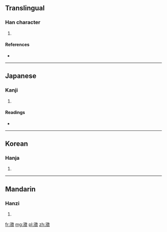 ==Translingual==

===Han character===
{{Han char|rn=85|rad=水|as=15|sn=18|four=|canj=水竹人大 (EHOK)}}

# {{defn|Han|sort=水15}}

====References====
* {{Han ref|kx=0659.200|dkj=18617|dj=1069.100|hdz=31779.040|uh=7013|ud=28691}}

----

==Japanese==

===Kanji===
{{ja-kanji|grade=|rs=水15}}

# {{defn|Japanese|sort=水15}}

====Readings====
* {{ja-readings|on=[[ちょう]] (chō)|kun=}}

----

==Korean==

===Hanja===
{{ko-hanja|hangeul=징|eumhun=|rv=jing|mr=ching|y=cing}}

# {{defn|Korean|sort=水15}}

----

==Mandarin==

===Hanzi===
{{cmn-hanzi|pin=[[chéng]] ([[cheng2]])|wg=ch'eng<sup>2</sup>}}

# {{defn|Mandarin|sort=水15}}

[[fr:瀓]]
[[mg:瀓]]
[[pl:瀓]]
[[zh:瀓]]